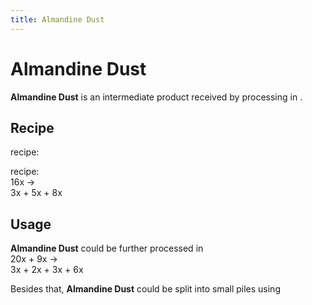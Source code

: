 ```yaml
---
title: Almandine Dust
---
```


<ItemImage file="almandine_dust" alt="Almandine Dust" size="200" />

# Almandine Dust

**Almandine Dust** is an intermediate product received by processing <McItem slug="techreborn:red_garnet_dust" inline={true}/> in <McItem slug="techreborn:industrial_centrifuge" inline={true}/>.

## Recipe

<McItem slug="minecraft:crafting_table" inline={true}/> recipe:  
<CraftingTable recipe="input techreborn:small_pile_of_almandine_dust techreborn:small_pile_of_almandine_dust air input techreborn:small_pile_of_almandine_dust techreborn:small_pile_of_almandine_dust air input air air air output techreborn:almandine_dust"/>

<McItem slug="techreborn:industrial_centrifuge" inline={true}/> recipe:  
16x <McItem slug="techreborn:red_garnet_dust" inline={true}/> →  
3x <McItem slug="techreborn:pyrope_dust"/> + 5x <McItem slug="techreborn:almandine_dust" inline={true}/> + 8x <McItem slug="techreborn:spessartine_dust" inline={true}/>

## Usage

**Almandine Dust** could be further processed in <McItem slug="techreborn:industrial_electrolyzer" inline={true}/>  
20x <McItem slug="techreborn:almandine_dust" inline={true}/> + 9x <McItem slug="techreborn:empty_cell" inline={true}/> →  
3x <McItem slug="techreborn:iron_dust" inline={true}/> + 2x <McItem slug="techreborn:aluminium_dust" inline={true}/> + 3x <McItem slug="techreborn:silicon_cell" inline={true}/> + 6x <McItem slug="techreborn:compressed_air_cell" inline={true}/>

Besides that, **Almandine Dust** could be split into small piles using <McItem slug="minecraft:crafting_table" inline={true}/>  
<CraftingTable recipe="input air air air input air techreborn:almandine_dust air input air air air output techreborn:small_pile_of_almandine_dust,4"/>
